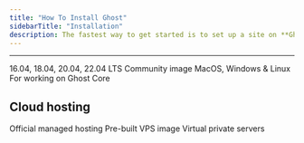 ```yaml
---
title: "How To Install Ghost"
sidebarTitle: "Installation"
description: The fastest way to get started is to set up a site on **Ghost(Pro)**. If you're running a self-hosted instance, we strongly recommend an Ubuntu server with at least 1GB of memory to run Ghost.
---
```


***

<CardGroup cols={2}>
  <Card
    title="Ubuntu"
    href="/install/ubuntu/"
    icon="/images/68d12c6e-ubuntu-logo.svg"
    alt="Ubuntu logo"
  >
    16.04, 18.04, 20.04, 22.04 LTS
  </Card>
  <Card
    title="Docker"
    href="/install/docker/"
    icon="/images/4cf2b2dd-docker-logo.svg"
    alt="Docker logo"
  >
    Community image
  </Card>
  <Card
    title="Local install"
    href="/install/local/"
    icon="/images/2bef395e-local_hufd41d0e39e6a56af2fade6d8e93ee88b_4742_432x0_resize_q100_h2_box_3.webp"
    alt="Local install logo"
  >
    MacOS, Windows & Linux
  </Card>
  <Card
    title="Install from source"
    href="/install/source/"
    icon="/images/10a9ccc0-source.svg"
    alt="Source code logo"
  >
    For working on Ghost Core
  </Card>
</CardGroup>
<CardGroup cols={2}>
  <CardCenteredContent
    title="Ubuntu"
    href="/install/ubuntu/"
    description="16.04, 18.04, 20.04, 22.04 LTS"
    src="images/68d12c6e-ubuntu-logo.svg"
    alt="Ubuntu logo"
  />
</CardGroup>

## Cloud hosting

<CardGroup cols={3}>
  <Card
    title="Ghost(Pro)"
    href="https://ghost.org/pricing/"
    icon="/images/8e9b8c2f-pro-logo.svg"
    alt="Ghost(Pro) logo"
  >
    Official managed hosting
  </Card>
  <Card
    title="Digital Ocean"
    href="/install/digitalocean/"
    icon="/images/b5a6f6ec-digitalocean-logo.svg"
    alt="Digital Ocean logo"
  >
    Pre-built VPS image
  </Card>
  <Card
    title="Linode"
    href="/install/linode/"
    icon="/images/73849ab7-linode-logo.svg"
    alt="Linode logo"
  >
    Virtual private servers
  </Card>
</CardGroup>
